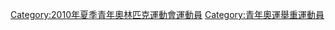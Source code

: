 [[Category:2010年夏季青年奧林匹克運動會運動員|Category:2010年夏季青年奧林匹克運動會運動員]]
[[Category:青年奧運舉重運動員|Category:青年奧運舉重運動員]]